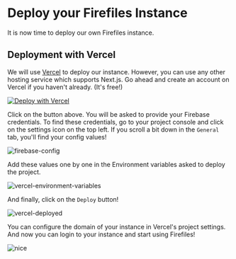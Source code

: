 
# Deploy your Firefiles Instance

It is now time to deploy our own Firefiles instance.

## Deployment with Vercel

We will use [Vercel](https://vercel.com?utm_source=firefiles&utm_medium=docs) to deploy our instance. However, you can use any other hosting service which supports Next.js. Go ahead and create an account on Vercel if you haven't already. (It's free!)

[![Deploy with Vercel](https://vercel.com/button)](https://vercel.com/new/clone?repository-url=https%3A%2F%2Fgithub.com%2Ffaisalsayed10%2Ffirefiles%2Ftree%2Fself-host&env=NEXT_PUBLIC_FIREBASE_API_KEY,NEXT_PUBLIC_FIREBASE_AUTH_DOMAIN,NEXT_PUBLIC_FIREBASE_PROJECT_ID,NEXT_PUBLIC_FIREBASE_STORAGE_BUCKET,NEXT_PUBLIC_FIREBASE_APP_ID&envDescription=Required%20credentials%20for%20the%20instance%20to%20work&envLink=https%3A%2F%2Fgithub.com%2Ffaisalsayed10%2Ffirefiles%2Ftree%2Fself-host%23environment-variables&project-name=firefiles)

Click on the button above. You will be asked to provide your Firebase credentials. To find these credentials, go to your project console and click on the settings icon on the top left. If you scroll a bit down in the `General` tab, you'll find your config values!

![firebase-config](/firebase-config.png)

Add these values one by one in the Environment variables asked to deploy the project.

![vercel-environment-variables](/vercel-environment-variables.png)

And finally, click on the `Deploy` button!

![vercel-deployed](/vercel-deployed.png)

You can configure the domain of your instance in Vercel's project settings. And now you can login to your instance and start using Firefiles!

![nice](https://media.giphy.com/media/SYzDscQMN98G0LUHib/giphy.gif)
